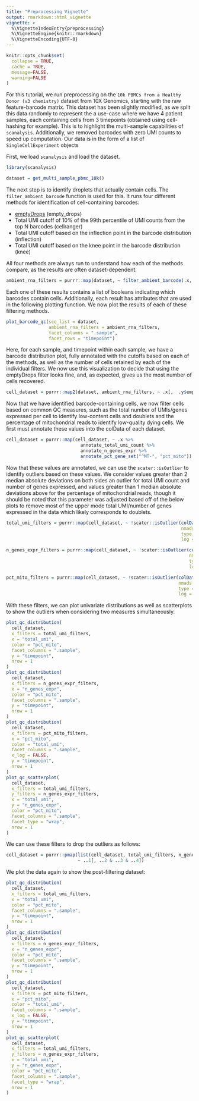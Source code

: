 ```yaml
---
title: "Preprocessing Vignette"
output: rmarkdown::html_vignette
vignette: >
  %\VignetteIndexEntry{preprocessing}
  %\VignetteEngine{knitr::rmarkdown}
  %\VignetteEncoding{UTF-8}
---
```


```r
knitr::opts_chunk$set(
  collapse = TRUE,
  cache = TRUE,
  message=FALSE, 
  warning=FALSE
)
```

For this tutorial, we run preprocessing on the `10k PBMCs from a Healthy Donor (v3 chemistry)` dataset from 10X Genomics, starting with the raw feature-barcode matrix. This dataset has been slightly modified, as we split this data randomly to represent the a use-case where we have 4 patient samples, each containing cells from 3 timepoints (obtained using cell-hashing for example). This is to highlight the multi-sample capabilities of `scanalysis`. Additionally, we removed barcodes with zero UMI counts to speed up computation. Our data is in the form of a list of `SingleCellExperiment` objects

First, we load `scanalysis` and load the dataset. 

```r
library(scanalysis)

dataset = get_multi_sample_pbmc_10k()
```

The next step is to identify droplets that actually contain cells. The `filter_ambient_barcode` function is used for this. It runs four different methods for identification of cell-containing barcodes:

* [emptyDrops](https://genomebiology.biomedcentral.com/articles/10.1186/s13059-019-1662-y) (empty_drops)
* Total UMI cutoff of 10% of the 99th percentile of UMI counts from the top N barcodes (cellranger)
* Total UMI cutoff based on the inflection point in the barcode distribution (inflection)
* Total UMI cutoff based on the knee point in the barcode distribution (knee)

All four methods are always run to understand how each of the methods compare, as the results are often dataset-dependent. 

```r
ambient_rna_filters = purrr::map(dataset, ~ filter_ambient_barcode(.x, 2500))
```

Each one of these results contains a list of booleans indicating which barcodes contain cells. Additionally, each result has attributes that are used in the following plotting function. We now plot the results of each of these filtering methods.

```r
plot_barcode_qc(sce_list = dataset,
                ambient_rna_filters = ambient_rna_filters,
                facet_columns = ".sample",
                facet_rows = "timepoint")
```

Here, for each sample, and timepoint within each sample, we have a barcode distribution plot, fully annotated with the cutoffs based on each of the methods, as well as the number of cells retained by each of the individual filters. We now use this visualization to decide that using the emptyDrops filter looks fine, and, as expected, gives us the most number of cells recovered. 

```r
cell_dataset = purrr::map2(dataset, ambient_rna_filters, ~ .x[,  .y$empty_drops == TRUE])
```

Now that we have identified barcode-containing cells, we now filter cells based on common QC measures, such as the total number of UMIs/genes expressed per cell to identify low-content cells and doublets and the percentage of mitochondrial reads to identify low-quality dying cells. We first must annotate these values into the colData of each dataset.

```r
cell_dataset = purrr::map(cell_dataset, ~ .x %>%
                            annotate_total_umi_count %>%
                            annotate_n_genes_expr %>%
                            annotate_pct_gene_set("^MT-", "pct_mito"))
```

Now that these values are annotated, we can use the `scater::isOutlier` to identify outliers based on these values. We consider values greater than 2 median absolute deviations on both sides an outlier for total UMI count and number of genes expressed, and values greater than 1 median absolute deviations above for the percentage of mitochondrial reads, though it should be noted that this parameter was adjusted based off of the below plots to remove most of the upper mode total UMI/number of genes expressed in the data which likely corresponds to doublets.

```r
total_umi_filters = purrr::map(cell_dataset, ~ !scater::isOutlier(colData(.x)$total_umi,
                                                                  nmads = 1,
                                                                  type = "both",
                                                                  log = TRUE))

n_genes_expr_filters = purrr::map(cell_dataset, ~ !scater::isOutlier(colData(.x)$n_genes_expr,
                                                                     nmads = 1,
                                                                     type = "both",
                                                                     log = TRUE))

pct_mito_filters = purrr::map(cell_dataset, ~ !scater::isOutlier(colData(.x)$pct_mito,
                                                                 nmads = 2,
                                                                 type = "higher",
                                                                 log = FALSE))
```

With these filters, we can plot univariate distributions as well as scatterplots to show the outliers when considering two measures simultaneously. 

```r
plot_qc_distribution(
  cell_dataset,
  x_filters = total_umi_filters,
  x = "total_umi",
  color = "pct_mito",
  facet_columns = ".sample",
  y = "timepoint",
  nrow = 1
)
plot_qc_distribution(
  cell_dataset,
  x_filters = n_genes_expr_filters,
  x = "n_genes_expr",
  color = "pct_mito",
  facet_columns = ".sample",
  y = "timepoint",
  nrow = 1
)
plot_qc_distribution(
  cell_dataset,
  x_filters = pct_mito_filters,
  x = "pct_mito",
  color = "total_umi",
  facet_columns = ".sample",
  x_log = FALSE,
  y = "timepoint",
  nrow = 1
)
plot_qc_scatterplot(
  cell_dataset,
  x_filters = total_umi_filters,
  y_filters = n_genes_expr_filters,
  x = "total_umi",
  y = "n_genes_expr",
  color = "pct_mito",
  facet_columns = ".sample",
  facet_type = "wrap",
  nrow = 1
)
```

We can use these filters to drop the outliers as follows:

```r
cell_dataset = purrr::pmap(list(cell_dataset, total_umi_filters, n_genes_expr_filters, pct_mito_filters),
                           ~ ..1[, ..2 & ..3 & ..4])
```

We plot the data again to show the post-filtering dataset:

```r
plot_qc_distribution(
  cell_dataset,
  x_filters = total_umi_filters,
  x = "total_umi",
  color = "pct_mito",
  facet_columns = ".sample",
  y = "timepoint",
  nrow = 1
)
plot_qc_distribution(
  cell_dataset,
  x_filters = n_genes_expr_filters,
  x = "n_genes_expr",
  color = "pct_mito",
  facet_columns = ".sample",
  y = "timepoint",
  nrow = 1
)
plot_qc_distribution(
  cell_dataset,
  x_filters = pct_mito_filters,
  x = "pct_mito",
  color = "total_umi",
  facet_columns = ".sample",
  x_log = FALSE,
  y = "timepoint",
  nrow = 1
)
plot_qc_scatterplot(
  cell_dataset,
  x_filters = total_umi_filters,
  y_filters = n_genes_expr_filters,
  x = "total_umi",
  y = "n_genes_expr",
  color = "pct_mito",
  facet_columns = ".sample",
  facet_type = "wrap",
  nrow = 1
)
```
